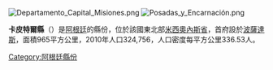 [[Image:Departamento_Capital_Misiones.png|right]]
[[Image:Posadas_y_Encarnación.png|thumb]]

{{Coord|27|21|59|S|55|53|39|W|display=title}}

'''卡皮特爾縣'''（{{lang-es|Departamento Capital}}）是[[阿根廷|阿根廷]]的縣份，位於該國東北部[[米西奧內斯省_(阿根廷)|米西奧內斯省]]，首府設於[[波薩達斯|波薩達斯]]，面積965平方公里，2010年人口324,756，人口密度每平方公里336.53人。

{{Argentina-geo-stub}}
[[Category:阿根廷縣份|Category:阿根廷縣份]]
